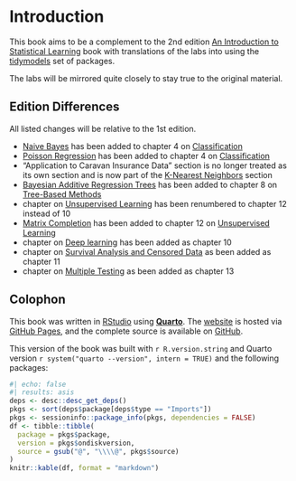 # Introduction

This book aims to be a complement to the 2nd edition [An Introduction to Statistical Learning](https://www.statlearning.com/) book with translations of the labs into using the [tidymodels](https://www.tidymodels.org/) set of packages.

The labs will be mirrored quite closely to stay true to the original material.

## Edition Differences {-}

All listed changes will be relative to the 1st edition.

- [Naive Bayes](04-classification.qmd#naive-bayes) has been added to chapter 4 on [Classification](04-classification.qmd)
- [Poisson Regression](04-classification.qmd#poisson-regression) has been added to chapter 4 on [Classification](04-classification.qmd)
- "Application to Caravan Insurance Data" section is no longer treated as its own section and is now part of the [K-Nearest Neighbors](04-classification.qmd#k-nearest-neighbors) section
- [Bayesian Additive Regression Trees](08-tree-based-methods.qmd#bayesian-additive-regression-trees) has been added to chapter 8 on [Tree-Based Methods](08-tree-based-methods.qmd)
- chapter on [Unsupervised Learning](12-unsupervised-learning.qmd) has been renumbered to chapter 12 instead of 10
- [Matrix Completion](12-unsupervised-learning.qmd#matrix-completion) has been added to chapter 12 on [Unsupervised Learning](12-unsupervised-learning.qmd)
- chapter on [Deep learning](10-deep-learning.qmd) has been added as chapter 10
- chapter on [Survival Analysis and Censored Data](11-survival-analysis.qmd) as been added as chapter 11
- chapter on [Multiple Testing](13-multiple-testing.qmd) as been added as chapter 13

## Colophon {-}

This book was written in [RStudio](https://posit.co/products/open-source/rstudio/) using [**Quarto**](https://quarto.org/). The [website](https://emilhvitfeldt.github.io/ISLR-tidymodels-labs/index.html) is hosted via [GitHub Pages](https://pages.github.com/), and the complete source is available on [GitHub](https://github.com/EmilHvitfeldt/ISLR-tidymodels-labs).

This version of the book was built with `r R.version.string` and Quarto version `r system("quarto --version", intern = TRUE)` and the following packages:

```r
#| echo: false
#| results: asis
deps <- desc::desc_get_deps()
pkgs <- sort(deps$package[deps$type == "Imports"])
pkgs <- sessioninfo::package_info(pkgs, dependencies = FALSE)
df <- tibble::tibble(
  package = pkgs$package,
  version = pkgs$ondiskversion,
  source = gsub("@", "\\\\@", pkgs$source)
)
knitr::kable(df, format = "markdown")
```

